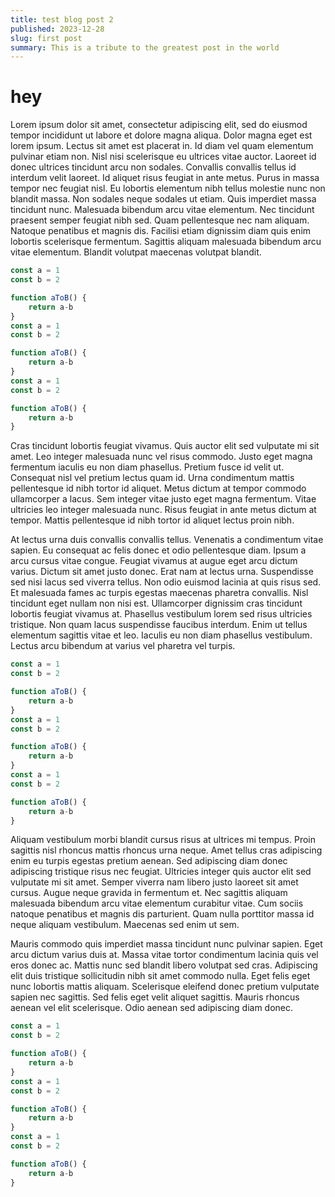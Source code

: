 ```yaml
---
title: test blog post 2
published: 2023-12-28
slug: first post
summary: This is a tribute to the greatest post in the world
---
```


# hey

Lorem ipsum dolor sit amet, consectetur adipiscing elit, sed do eiusmod tempor
incididunt ut labore et dolore magna aliqua. Dolor magna eget est lorem ipsum.
Lectus sit amet est placerat in. Id diam vel quam elementum pulvinar etiam non.
Nisl nisi scelerisque eu ultrices vitae auctor. Laoreet id donec ultrices
tincidunt arcu non sodales. Convallis convallis tellus id interdum velit
laoreet. Id aliquet risus feugiat in ante metus. Purus in massa tempor nec
feugiat nisl. Eu lobortis elementum nibh tellus molestie nunc non blandit massa.
Non sodales neque sodales ut etiam. Quis imperdiet massa tincidunt nunc.
Malesuada bibendum arcu vitae elementum. Nec tincidunt praesent semper feugiat
nibh sed. Quam pellentesque nec nam aliquam. Natoque penatibus et magnis dis.
Facilisi etiam dignissim diam quis enim lobortis scelerisque fermentum. Sagittis
aliquam malesuada bibendum arcu vitae elementum. Blandit volutpat maecenas
volutpat blandit.

```js
const a = 1
const b = 2

function aToB() {
    return a-b
}
const a = 1
const b = 2

function aToB() {
    return a-b
}
const a = 1
const b = 2

function aToB() {
    return a-b
}
```

Cras tincidunt lobortis feugiat vivamus. Quis auctor elit sed vulputate mi sit
amet. Leo integer malesuada nunc vel risus commodo. Justo eget magna fermentum
iaculis eu non diam phasellus. Pretium fusce id velit ut. Consequat nisl vel
pretium lectus quam id. Urna condimentum mattis pellentesque id nibh tortor id
aliquet. Metus dictum at tempor commodo ullamcorper a lacus. Sem integer vitae
justo eget magna fermentum. Vitae ultricies leo integer malesuada nunc. Risus
feugiat in ante metus dictum at tempor. Mattis pellentesque id nibh tortor id
aliquet lectus proin nibh.

At lectus urna duis convallis convallis tellus. Venenatis a condimentum vitae
sapien. Eu consequat ac felis donec et odio pellentesque diam. Ipsum a arcu
cursus vitae congue. Feugiat vivamus at augue eget arcu dictum varius. Dictum
sit amet justo donec. Erat nam at lectus urna. Suspendisse sed nisi lacus sed
viverra tellus. Non odio euismod lacinia at quis risus sed. Et malesuada fames
ac turpis egestas maecenas pharetra convallis. Nisl tincidunt eget nullam non
nisi est. Ullamcorper dignissim cras tincidunt lobortis feugiat vivamus at.
Phasellus vestibulum lorem sed risus ultricies tristique. Non quam lacus
suspendisse faucibus interdum. Enim ut tellus elementum sagittis vitae et leo.
Iaculis eu non diam phasellus vestibulum. Lectus arcu bibendum at varius vel
pharetra vel turpis.

```js
const a = 1
const b = 2

function aToB() {
    return a-b
}
const a = 1
const b = 2

function aToB() {
    return a-b
}
const a = 1
const b = 2

function aToB() {
    return a-b
}
```

Aliquam vestibulum morbi blandit cursus risus at ultrices mi tempus. Proin
sagittis nisl rhoncus mattis rhoncus urna neque. Amet tellus cras adipiscing
enim eu turpis egestas pretium aenean. Sed adipiscing diam donec adipiscing
tristique risus nec feugiat. Ultricies integer quis auctor elit sed vulputate mi
sit amet. Semper viverra nam libero justo laoreet sit amet cursus. Augue neque
gravida in fermentum et. Nec sagittis aliquam malesuada bibendum arcu vitae
elementum curabitur vitae. Cum sociis natoque penatibus et magnis dis
parturient. Quam nulla porttitor massa id neque aliquam vestibulum. Maecenas sed
enim ut sem.

Mauris commodo quis imperdiet massa tincidunt nunc pulvinar sapien. Eget arcu
dictum varius duis at. Massa vitae tortor condimentum lacinia quis vel eros
donec ac. Mattis nunc sed blandit libero volutpat sed cras. Adipiscing elit duis
tristique sollicitudin nibh sit amet commodo nulla. Eget felis eget nunc
lobortis mattis aliquam. Scelerisque eleifend donec pretium vulputate sapien nec
sagittis. Sed felis eget velit aliquet sagittis. Mauris rhoncus aenean vel elit
scelerisque. Odio aenean sed adipiscing diam donec.

```js
const a = 1
const b = 2

function aToB() {
    return a-b
}
const a = 1
const b = 2

function aToB() {
    return a-b
}
const a = 1
const b = 2

function aToB() {
    return a-b
}
```

